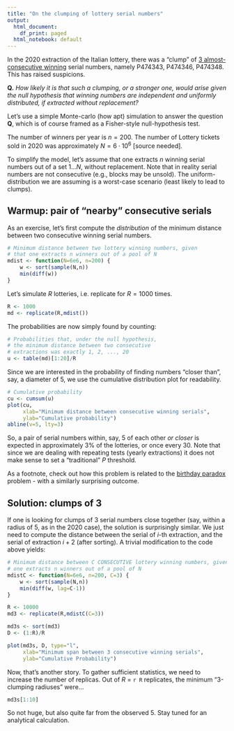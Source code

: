 ```yaml
---
title: "On the clumping of lottery serial numbers"
output:
  html_document:
    df_print: paged
  html_notebook: default
---
```


In the 2020 extraction of the Italian lottery, there was a 
"clump" of [3 almost-consecutive winning](https://milano.repubblica.it/cronaca/2020/01/07/news/lotteria_italia_ferno_varese_premi_biglietti_numeri_vicini-245177811/) serial numbers,
namely P474343, P474346, P474348.  This has raised suspicions.


**Q.** *How likely it is that such a clumping, or a stronger one, 
would arise given the null hypothesis that winning numbers
are independent and uniformly distributed, if extracted without
replacement?*

Let's use a simple Monte-carlo (how apt) simulation to 
answer the question **Q**, which is of course framed as a 
Fisher-style null-hypothesis test.

The number of winners per year is $n=200$. The number of 
Lottery tickets sold in 2020 was approximately 
$N=6 \cdot 10^{6}$ [source needed]. 

To simplify the model, let's assume that one extracts $n$ 
winning serial numbers out of a set $1...N$, without replacement.
Note that in reality serial numbers are not consecutive (e.g.,
blocks may be unsold). The uniform-distribution we are assuming 
is a worst-case scenario (least likely to lead to clumps).


## Warmup: pair of "nearby" consecutive serials

As an exercise, let's first compute the *distribution* of the
minimum distance between two consecutive winning serial numbers.


```r
# Minimum distance between two lottery winning numbers, given
# that one extracts n winners out of a pool of N
mdist <- function(N=6e6, n=200) {
    w <- sort(sample(N,n))
    min(diff(w))
}
```

Let's simulate $R$ lotteries, i.e. replicate for $R=1000$ times.

```r
R <- 1000
md <- replicate(R,mdist())
```

The probabilities are now simply found by counting:

```r
# Probabilities that, under the null hypothesis,
# the minimum distance between two consecutive 
# extractions was exactly 1, 2, ..., 20
u <- table(md)[1:20]/R
```

Since we are interested in the probability of finding numbers "closer than",
say, a diameter of 5, we use the cumulative distribution plot for readability. 

```r
# Cumulative probability
cu <- cumsum(u)
plot(cu, 
     xlab="Minimum distance between consecutive winning serials",
     ylab="Cumulative probability")
abline(v=5, lty=3)
```

So, a pair of serial numbers within, say, 5 of each other *or closer* is expected in approximately 3% of the lotteries, or once every 30.  Note that since we are 
dealing with repeating tests (yearly extractions) it does not make
sense to set a "traditional" $P$ threshold.

As a footnote, check out how this problem is related 
to the [birthday paradox](https://en.wikipedia.org/wiki/Birthday_problem)
problem - with a similarly
surprising outcome.


## Solution: clumps of 3

If one is looking for clumps of 3 serial numbers close together (say,
within a radius of 5, as in the 2020 case), the solution is surprisingly
similar. We just need to compute the distance between the serial of 
 $i$-th extraction, and the serial of extraction $i+2$ (after sorting). A trivial 
modification to the code above yields:

```r

# Minimum distance between C CONSECUTIVE lottery winning numbers, given that
# one extracts n winners out of a pool of N
mdistC <- function(N=6e6, n=200, C=3) {
    w <- sort(sample(N,n))
    min(diff(w, lag=C-1))
}

R <- 10000
md3 <- replicate(R,mdistC(C=3))

md3s <- sort(md3)
D <- (1:R)/R

plot(md3s, D, type="l",
     xlab="Minimum span between 3 consecutive winning serials",
     ylab="Cumulative Probability")


```

Now, that's another story. 
To gather sufficient statistics, we need to increase the number of replicas.
Out of $R$ = `r R` replicates, the minimum "3-clumping radiuses"
were...

```r
md3s[1:10]
```

So not huge, but also quite far from the
observed 5. Stay tuned for an analytical calculation.


